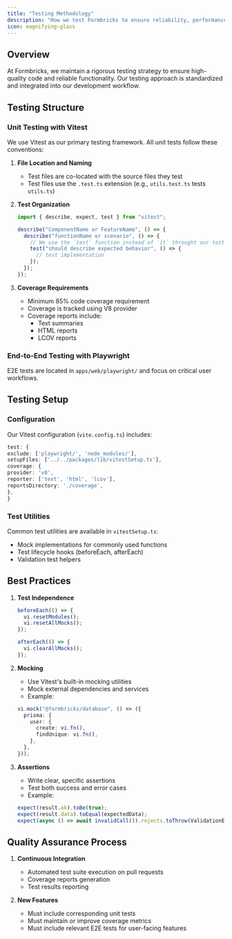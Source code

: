 ```yaml
---
title: "Testing Methodology"
description: "How we test Formbricks to ensure reliability, performance, and high-quality code."
icon: magnifying-glass
---
```


## Overview

At Formbricks, we maintain a rigorous testing strategy to ensure high-quality code and reliable functionality. Our testing approach is standardized and integrated into our development workflow.

## Testing Structure

### Unit Testing with Vitest

We use Vitest as our primary testing framework. All unit tests follow these conventions:

1. **File Location and Naming**

   - Test files are co-located with the source files they test
   - Test files use the `.test.ts` extension (e.g., `utils.test.ts` tests `utils.ts`)

2. **Test Organization**

   ```typescript
   import { describe, expect, test } from "vitest";

   describe("ComponentName or FeatureName", () => {
     describe("functionName or scenario", () => {
       // We use the `test` function instead of `it` throught our test suite
       test("should describe expected behavior", () => {
         // test implementation
       });
     });
   });
   ```

3. **Coverage Requirements**
   - Minimum 85% code coverage requirement 
   - Coverage is tracked using V8 provider
   - Coverage reports include:
     - Text summaries
     - HTML reports
     - LCOV reports

### End-to-End Testing with Playwright

E2E tests are located in `apps/web/playwright/` and focus on critical user workflows.

## Testing Setup

### Configuration

Our Vitest configuration (`vite.config.ts`) includes:

```typescript
test: {
exclude: ['playwright/', 'node_modules/'],
setupFiles: ['../../packages/lib/vitestSetup.ts'],
coverage: {
provider: 'v8',
reporter: ['text', 'html', 'lcov'],
reportsDirectory: './coverage',
},
}

```

### Test Utilities

Common test utilities are available in `vitestSetup.ts`:

- Mock implementations for commonly used functions
- Test lifecycle hooks (beforeEach, afterEach)
- Validation test helpers

## Best Practices

1. **Test Independence**

   ```typescript
   beforeEach(() => {
     vi.resetModules();
     vi.resetAllMocks();
   });

   afterEach(() => {
     vi.clearAllMocks();
   });
   ```

2. **Mocking**

   - Use Vitest's built-in mocking utilities
   - Mock external dependencies and services
   - Example:

   ```typescript
   vi.mock("@formbricks/database", () => ({
     prisma: {
       user: {
         create: vi.fn(),
         findUnique: vi.fn(),
       },
     },
   }));
   ```

3. **Assertions**
   - Write clear, specific assertions
   - Test both success and error cases
   - Example:
   ```typescript
   expect(result.ok).toBe(true);
   expect(result.data).toEqual(expectedData);
   expect(async () => await invalidCall()).rejects.toThrow(ValidationError);
   ```

## Quality Assurance Process

1. **Continuous Integration**

   - Automated test suite execution on pull requests
   - Coverage reports generation
   - Test results reporting

2. **New Features**
   - Must include corresponding unit tests
   - Must maintain or improve coverage metrics
   - Must include relevant E2E tests for user-facing features

